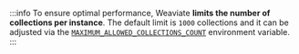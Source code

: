 :::info
To ensure optimal performance, Weaviate **limits the number of collections per instance**. The default limit is `1000` collections and it can be adjusted via the [`MAXIMUM_ALLOWED_COLLECTIONS_COUNT`](/developers/weaviate/config-refs/env-vars) environment variable. 
:::
